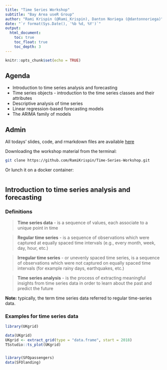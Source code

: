 ```yaml
---
title: "Time Series Workshop"
subtitle: "Bay Area useR Group"
author: "Rami Krispin (@Rami_Krispin), Danton Noriega (@dantonnoriega)"
date: "`r format(Sys.Date(), '%b %d, %Y')`"
output: 
  html_document:
    toc: true
    toc_float: true
    toc_depth: 3
---
```


```r
knitr::opts_chunk$set(echo = TRUE)
```

## Agenda

* Introduction to time series analysis and forecasting
* Time series objects - introduction to the time series classes and their attributes
* Descriptive analysis of time series
* Linear regression-based forecasting models
* The ARIMA family of models

## Admin

All todays' slides, code, and rmarkdown files are available [here](https://github.com/RamiKrispin/Time-Series-Workshop)

Downloading the workshop material from the terminal:

```bash
git clone https://github.com/RamiKrispin/Time-Series-Workshop.git
```


Or lunch it on a docker container:

```bash

```


## Introduction to time series analysis and forecasting

### Definitions

> **Time series data** - is a sequence of values, each associate to a unique point in time

> **Regular time series** - is a sequence of observations which were captured at equally spaced time intervals (e.g., every month, week, day, hour, etc.)

> **Irregular time series** - or unevenly spaced time series, is a sequence of observations which were not captured on equally spaced time intervals (for example rainy days, earthquakes, etc.)

> **Time series analysis** - is the process of extracting meaningful insights from time series data in order to learn about the past and predict the future

**Note:** typically, the term time series data referred to regular time-series data.

### Examples for time series data

```r
library(UKgrid)

data(UKgrid)
UKgrid <- extract_grid(type = "data.frame", start = 2018)
TSstudio::ts_plot(UKgrid)


library(SFOpassengers)
data(SFOlanding)


```

